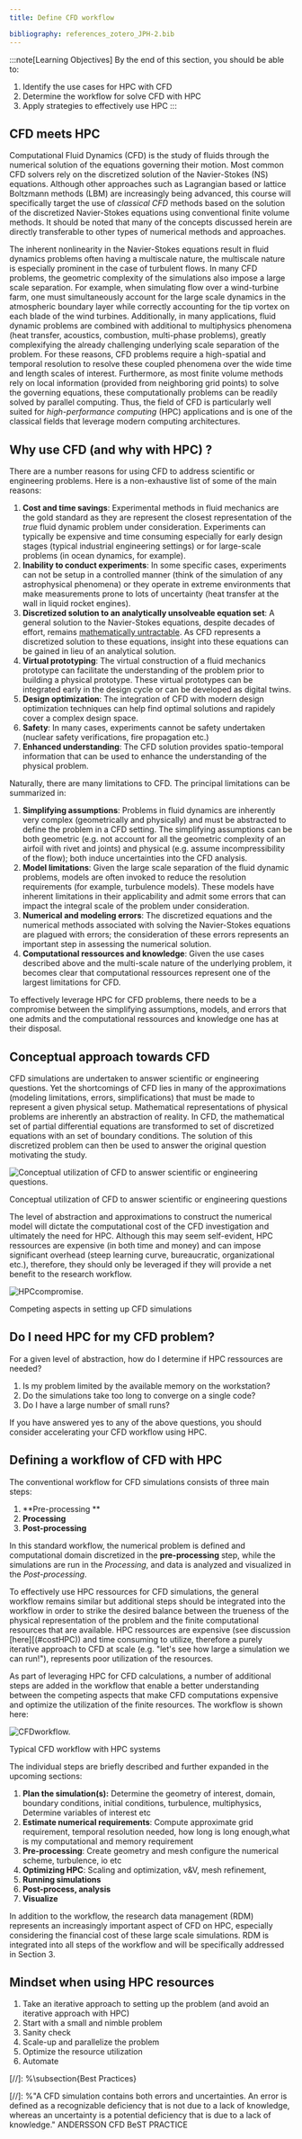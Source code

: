 ```yaml
---
title: Define CFD workflow

bibliography: references_zotero_JPH-2.bib
---
```




:::note[Learning Objectives]
By the end of this section, you should be able to:
1. Identify the use cases for HPC with CFD
2. Determine the workflow for solve CFD with HPC
3. Apply strategies to effectively use HPC 
:::

## CFD meets HPC
Computational Fluid Dynamics (CFD) is the study of fluids through the numerical solution of the equations governing their motion.    Most common CFD solvers rely on the discretized solution of the Navier-Stokes (NS) equations.  Although other approaches such as Lagrangian based  or lattice Boltzmann methods (LBM) are increasingly being advanced, this course will specifically target the use of *classical CFD* methods based on the solution of the discretized Navier-Stokes equations using conventional finite volume methods. It should be noted that many of the concepts discussed herein are directly transferable to other types of numerical methods and approaches.

The inherent nonlinearity in the Navier-Stokes equations result in fluid dynamics problems often having a multiscale nature, the multiscale nature is especially prominent in the case of turbulent flows. In many CFD problems, the geometric complexity of the simulations also impose a large scale separation. For example, when simulating flow over a wind-turbine farm, one must simultaneously account for the large scale dynamics in the atmospheric boundary layer while correctly accounting for the tip vortex on each blade of the wind turbines. Additionally, in many applications, fluid dynamic problems are combined with additional to multiphysics phenomena (heat transfer, acoustics, combustion, multi-phase problems), greatly complexifying the already challenging underlying scale separation of the problem. For these reasons, CFD problems require a high-spatial and temporal resolution to resolve these coupled phenomena over the wide time and length scales of interest. Furthermore, as most finite volume methods rely on local information (provided from neighboring grid points) to solve the governing equations, these computationally problems can be readily solved by parallel computing.   Thus, the field of CFD is particularly well suited for *high-performance computing* (HPC) applications and is one of the classical fields that leverage modern computing architectures. 





## Why use CFD (and why with HPC) ?
There are a number reasons for using CFD to address scientific or engineering problems. Here is a non-exhaustive list of some of the main reasons:

1. **Cost and time savings**: Experimental methods in fluid mechanics are the gold standard as they are represent the closest representation of the *true* fluid dynamic problem under consideration. Experiments can typically be expensive and time consuming especially for early design stages (typical industrial engineering settings) or for large-scale problems (in ocean dynamics, for example).
2. **Inability to conduct experiments**: In some specific cases, experiments can not be setup in a controlled manner (think of the simulation of any astrophysical phenomena) or  they operate in extreme environments that make measurements prone to lots of uncertainty (heat transfer at the wall in liquid rocket engines).
3. **Discretized solution to an analytically unsolveable equation set**: A general solution to the Navier-Stokes equations, despite decades of effort, remains [mathematically untractable](https://www.claymath.org/millennium/navier-stokes-equation/).  As CFD represents a discretized solution to these equations, insight into these equations can be gained in lieu of an analytical solution. 
4. **Virtual prototyping**: The virtual construction of a fluid mechanics prototype can facilitate the understanding of the problem prior to building a physical prototype. These virtual prototypes can be integrated early in the design cycle or can be developed as digital twins.  
5. **Design optimization**:  The integration of CFD with modern design optimization techniques can help find optimal solutions and rapidely cover a complex design space.
6. **Safety**: In many cases, experiments cannot be safety undertaken (nuclear safety verifications, fire propagation etc.)
7. **Enhanced understanding**: The CFD solution provides spatio-temporal information that can be used to enhance the understanding of the physical problem.


Naturally, there are many limitations to CFD. The principal limitations can be summarized in:

1. **Simplifying assumptions**: Problems in fluid dynamics are inherently very complex (geometrically and physically) and must be abstracted to define the problem in a CFD setting. The simplifying assumptions can be both geometric (e.g. not account for all the geometric complexity of an airfoil with rivet and joints) and physical (e.g. assume incompressibility of the flow); both induce uncertainties into the CFD analysis.
2. **Model limitations**: Given the large scale separation of the fluid dynamic problems, models are often invoked to reduce the resolution requirements (for example, turbulence models). These models have inherent limitations in their applicability and admit some errors that can impact the integral scale of the problem under consideration.
3. **Numerical and modeling errors**: The discretized equations and the numerical methods associated with solving the Navier-Stokes equations are plagued with errors; the consideration of these errors represents an important step in assessing the numerical solution.
4. **Computational ressources and knowledge**: Given the use cases described above and the multi-scale nature of the underlying problem, it becomes clear that computational ressources represent one of the largest limitations for CFD. 


To effectively leverage HPC for CFD problems, there needs to be a compromise between the simplifying assumptions, models, and errors that one admits and the computational ressources and knowledge one has at their disposal. 






## Conceptual approach towards CFD
CFD simulations are undertaken to answer scientific or engineering questions. Yet the shortcomings of CFD lies in many of the  approximations  (modeling limitations, errors, simplifications) that must be made to represent a given physical setup.  Mathematical representations of physical problems are inherently an abstraction of reality. In CFD, the mathematical set of partial differential equations are transformed to set of discretized equations with an set of boundary conditions. The solution of this discretized problem  can then be used to answer the original question motivating the study.

![Conceptual utilization of CFD to answer scientific or engineering questions.](../../../assets/figs_section2/ARC4CFD_conceptualHPC.png "Conceptual utilization of CFD to answer scientific or engineering questions.")
<Caption>Conceptual utilization of CFD to answer scientific or engineering questions</Caption>

 The level of abstraction and approximations to construct the numerical model  will dictate the computational cost of the CFD investigation and ultimately the need for HPC. Although this may seem self-evident, HPC ressources are expensive (in both time and money) and can impose significant overhead (steep learning curve, bureaucratic, organizational etc.), therefore, they should only be leveraged if they will provide a net benefit to the research workflow. 

![HPCcompromise.](../../../assets/figs_section2/ARC4CFD_leverateHPC_compromise.png "Competing aspects in setting up CFD simulations")
<Caption>Competing aspects in setting up CFD simulations</Caption>


 
## Do I need HPC for my CFD problem?
 For a given level of abstraction, how do I determine if HPC ressources are needed?
1. Is my problem limited by the available memory on the workstation?
2. Do the simulations take too long to converge on a single code?
3. Do I have a large number of small runs?

If you have answered yes to any of the above questions, you should consider accelerating your CFD workflow using HPC.


## Defining a workflow of CFD with HPC
The conventional workflow for CFD simulations consists of three main steps:
1.  **Pre-processing **
2.  **Processing**
3.  **Post-processing**

In this standard workflow, the numerical problem is defined and computational domain discretized in  the **pre-processing** step, while the simulations are run in the *Processing*, and data is analyzed and visualized in the *Post-processing*.


 To effectively use HPC ressources for CFD simulations, the general workflow remains similar but additional steps should be integrated into the workflow in order to strike the desired balance between the trueness of the physical representation of the problem and the finite computational resources that are available. HPC ressources are expensive (see discussion [here][(#costHPC)) and time consuming to utilize, therefore a purely iterative approach to CFD at scale (e.g. "let's see how large a simulation we can run!"), represents poor utilization of the resources.
 
 As part of leveraging HPC for CFD calculations, a number of additional steps are added  in the workflow that enable a better understanding between the competing aspects that make CFD computations expensive and optimize the utilization of the finite resources. The workflow is shown here:

![CFDworkflow.](../../../assets/figs_section2/ARC4CFD_workflow.svg  "Typical CFD workflow with HPC systems")
<Caption>Typical CFD workflow with HPC systems</Caption>

The individual steps are briefly described and further expanded in the upcoming sections:
1. **Plan the simulation(s):** Determine the geometry of interest, domain, boundary conditions, initial conditions, turbulence, multiphysics,   Determine variables of interest etc
2. **Estimate numerical requirements**: Compute approximate grid requirement, temporal resolution needed, how long is long enough,what is my computational and memory requirement
3. **Pre-processing**: Create geometry and mesh   configure the numerical scheme, turbulence, io etc
4. **Optimizing HPC**: Scaling and optimization, v\&V, mesh refinement,
5. **Running simulations**
6. **Post-process, analysis**
7. **Visualize**
 
 In addition to the workflow, the research data management (RDM) represents an increasingly important aspect of CFD on HPC, especially considering the financial cost of these large scale simulations. RDM is integrated into all steps of the workflow and will be specifically addressed in Section 3.



## Mindset when using HPC resources

1. Take an iterative approach to setting up the problem (and avoid an iterative approach with HPC)
2. Start with a small and nimble problem
3. Sanity check
4. Scale-up and parallelize the problem
5. Optimize the resource utilization
6. Automate



[//]:  %\subsection{Best Practices}

[//]: %"A CFD simulation contains both errors and uncertainties. An error is defined as a recognizable deficiency that is not due to a lack of knowledge, whereas an uncertainty is a potential deficiency that is due to a lack of knowledge." ANDERSSON CFD BeST PRACTICE




